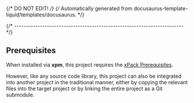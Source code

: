 {/* DO NOT EDIT! */}
{/* Automatically generated from docusaurus-template-liquid/templates/docusaurus. */}

{/* ------------------------------------------------------------------------ */}

## Prerequisites

When installed via **xpm**, this project requires the
[xPack Prerequisites](https://xpack.github.io/docs/getting-started/prerequisites/).

However, like any source code library, this project can also be
integrated into another project in the traditional manner, either
by copying the relevant files into the target project or by
linking the entire project as a Git submodule.
